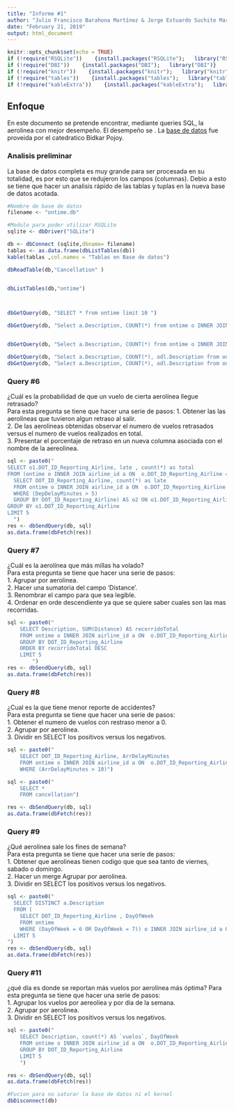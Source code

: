 ```yaml
---
title: "Informe #1"
author: "Julio Francisco Barahona Martínez & Jorge Estuardo Suchite Martínez   "
date: "February 21, 2019"
output: html_document
---
```


```r
knitr::opts_chunk$set(echo = TRUE)
if (!require("RSQLite"))    {install.packages("RSQLite");   library("RSQLite")}
if (!require("DBI"))    {install.packages("DBI");   library("DBI")}
if (!require("knitr"))    {install.packages("knitr");   library("knitr")}
if (!require("tables"))    {install.packages("tables");   library("tables")}
if (!require("kableExtra"))    {install.packages("kableExtra");   library("kableExtra")}
```
## Enfoque

En este documento se pretende encontrar,  mediante queries SQL, la aerolinea con mejor desempeño. El desempeño se . La [base de datos](https://www.transtats.bts.gov/DatabaseInfo.asp?DB_ID=120) fue proveida por el catedratico Bidkar Pojoy. 

### Analisis preliminar 

La base de datos completa es muy grande para ser procesada en su totalidad, es por esto que se redujeron los campos (columnas). Debio a esto se tiene que hacer un analisis rápido de las tablas y tuplas en la nueva base de datos acotada. 

```r
#Nombre de base de datos
filename <- "ontime.db"

#Modulo para poder utilizar RSQLite
sqlite <- dbDriver("SQLite")

db <- dbConnect (sqlite,dbname= filename)
tablas <- as.data.frame(dbListTables(db))
kable(tablas ,col.names = "Tablas en Base de datos") 
```

```r

dbReadTable(db,"Cancellation" )


dbListTables(db,"ontime")



dbGetQuery(db, "SELECT * from ontime limit 10 ")

dbGetQuery(db, "Select a.Description, COUNT(*) from ontime o INNER JOIN cancellation c ON o.Cancellationcode = c.code INNER JOIN airline_id a ON o.DOT_ID_Reporting_Airline = a.Code WHERE c.Description = 'Security'  GROUP BY o.DOT_ID_Reporting_Airline " )


dbGetQuery(db, "Select a.Description, COUNT(*) from ontime o INNER JOIN airline_id a ON  o.DOT_ID_Reporting_Airline = a.Code WHERE Diverted = 1 GROUP BY DOT_ID_Reporting_Airline" )

dbGetQuery(db, "Select a.Description, COUNT(*), odl.Description from ontime o INNER JOIN ontime_delay_groups odl ON o.DepDelay = odl.Code INNER JOIN airline_id a ON  o.DOT_ID_Reporting_Airline = a.Code WHERE odl.code in (-1,-2) GROUP BY DOT_ID_Reporting_Airline " )
dbGetQuery(db, "Select a.Description, COUNT(*), odl.Description from ontime o INNER JOIN ontime_delay_groups odl ON o.ArrDelay = odl.Code INNER JOIN airline_id a ON  o.DOT_ID_Reporting_Airline = a.Code WHERE odl.code in (-1,-2) GROUP BY DOT_ID_Reporting_Airline " )

```



### Query #6
¿Cuál es la probabilidad de que un vuelo de cierta aerolínea llegue retrasado? <br /> Para esta pregunta se tiene que hacer una serie de pasos:
1. Obtener las las aerolineas que tuvieron algun retraso al salir.  <br />
2. De las aerolineas obtenidas observar el numero de vuelos retrasados versus el numero de vuelos realizados en total.  <br />
3. Presentar el porcentaje de retraso en un nueva columna asociada con el nombre de la aereolinea.  <br />
```r
sql <- paste0("
SELECT o1.DOT_ID_Reporting_Airline, late , count(*) as total
FROM (ontime o INNER JOIN airline_id a ON  o.DOT_ID_Reporting_Airline = a.Code)   AS o1 JOIN (    
  SELECT DOT_ID_Reporting_Airline, count(*) as late
  FROM ontime o INNER JOIN airline_id a ON  o.DOT_ID_Reporting_Airline = a.Code
  WHERE (DepDelayMinutes > 5)
  GROUP BY DOT_ID_Reporting_Airline) AS o2 ON o1.DOT_ID_Reporting_Airline = o2.DOT_ID_Reporting_Airline
GROUP BY o1.DOT_ID_Reporting_Airline
LIMIT 5 
  ")
res <- dbSendQuery(db, sql)
as.data.frame(dbFetch(res))
```
### Query #7
¿Cuál es la aerolínea que más  millas ha volado? <br /> 
Para esta pregunta se tiene que hacer una serie de pasos: <br />
1. Agrupar por aerolinea.  <br />
2. Hacer una sumatoria del campo 'Distance'.  <br />
3. Renombrar el campo para que sea legible.  <br />
4. Ordenar en orde descendiente ya que se quiere saber cuales son las mas recorridas. <br />
```r
sql <- paste0("
    SELECT Description, SUM(Distance) AS recorridoTotal
    FROM ontime o INNER JOIN airline_id a ON  o.DOT_ID_Reporting_Airline = a.Code
    GROUP BY DOT_ID_Reporting_Airline
    ORDER BY recorridoTotal DESC
    LIMIT 5
        ")
res <- dbSendQuery(db, sql)
as.data.frame(dbFetch(res))
```


### Query #8
¿Cual es la que tiene menor reporte de accidentes? <br /> 
Para esta pregunta se tiene que hacer una serie de pasos: <br />
1. Obtener el numero de vuelos con restraso menor a 0.  <br />
2. Agrupar por aerolinea.  <br />
3. Dividir en SELECT los positivos versus los negativos.  <br />
```r
sql <- paste0("
    SELECT DOT_ID_Reporting_Airline, ArrDelayMinutes
    FROM ontime o INNER JOIN airline_id a ON  o.DOT_ID_Reporting_Airline = a.Code
    WHERE (ArrDelayMinutes > 10)")

sql <- paste0("
    SELECT *
    FROM cancellation")

res <- dbSendQuery(db, sql)
as.data.frame(dbFetch(res))
```


### Query #9
¿Qué aerolínea sale los fines de semana? <br /> 
Para esta pregunta se tiene que hacer una serie de pasos: <br />
1. Obtener que aerolineas tienen codigo que que sea tanto de viernes, sabado o domingo.  <br />
2. Hacer un merge Agrupar por aerolinea.  <br />
3. Dividir en SELECT los positivos versus los negativos.  <br />
```r
sql <- paste0("
  SELECT DISTINCT a.Description
  FROM (
    SELECT DOT_ID_Reporting_Airline , DayOfWeek
    FROM ontime
    WHERE (DayOfWeek = 6 OR DayOfWeek = 7)) o INNER JOIN airline_id a ON o.DOT_ID_Reporting_Airline = a.Code
  LIMIT 5
")
res <- dbSendQuery(db, sql)
as.data.frame(dbFetch(res))
```

### Query #11
¿qué día es donde se reportan más vuelos por aerolínea más óptima?
Para esta pregunta se tiene que hacer una serie de pasos: <br />
1. Agrupar los vuelos por aereoliea y por dia de la semana.  <br />
2. Agrupar por aerolinea.  <br />
3. Dividir en SELECT los positivos versus los negativos.  <br />
```r
sql <- paste0("
    SELECT Description, count(*) AS `vuelos`, DayOfWeek
    FROM ontime o INNER JOIN airline_id a ON  o.DOT_ID_Reporting_Airline = a.Code
    GROUP BY DOT_ID_Reporting_Airline
    LIMIT 5
    ")

res <- dbSendQuery(db, sql)
as.data.frame(dbFetch(res))
```

```r
#Fucion para no saturar la base de datos ni el kernel
dbDisconnect(db)
```

